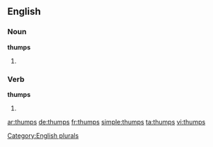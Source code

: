 
==English==

===Noun===
'''thumps'''

# {{plural of |[[thump]]}}

===Verb===
'''thumps'''

# {{third-person singular of|thump}}

[[Category:English plurals]]

[[ar:thumps]]
[[de:thumps]]
[[fr:thumps]]
[[simple:thumps]]
[[ta:thumps]]
[[vi:thumps]]